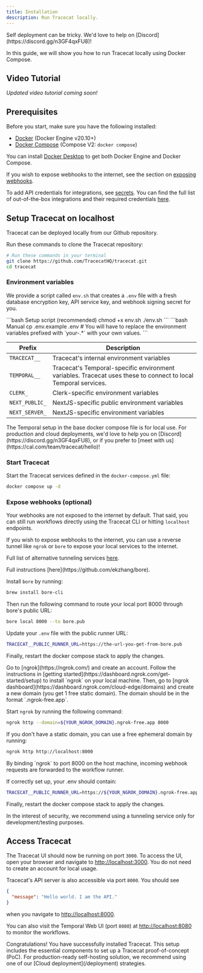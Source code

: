 ```yaml
---
title: Installation
description: Run Tracecat locally.
---
```


<Note>
  Self deployment can be tricky. We'd love to help on
  [Discord](https://discord.gg/n3GF4qxFU8)!
</Note>

In this guide, we will show you how to run Tracecat locally using Docker Compose.

## Video Tutorial

_Updated video tutorial coming soon!_

## Prerequisites

Before you start, make sure you have the following installed:

- [Docker](https://docs.docker.com/get-docker/) (Docker Engine v20.10+)
- [Docker Compose](https://docs.docker.com/compose/install/) (Compose V2: `docker compose`)

You can install [Docker Desktop](https://www.docker.com/products/docker-desktop/) to get both Docker Engine and Docker Compose.

If you wish to expose webhooks to the internet, see the section on [exposing webhooks](#expose-webhooks).

To add API credentials for integrations, see [secrets](/concepts/secrets).
You can find the full list of out-of-the-box integrations and their required credentials [here](/integrations).

## Setup Tracecat on localhost

Tracecat can be deployed locally from our Github repository.

Run these commands to clone the Tracecat repository:

```bash
# Run these commands in your terminal
git clone https://github.com/TracecatHQ/tracecat.git
cd tracecat
```

### Environment variables

We provide a script called `env.sh` that creates a `.env` file with a fresh database encryption key, API service key, and webhook signing secret for you.

<CodeGroup>
```bash Setup script (recommended)
chmod +x env.sh
./env.sh
```
```bash Manual
cp .env.example .env
# You will have to replace the environment variables prefixed with `your-.*` with your own values.
```

</CodeGroup>

| Prefix         | Description                                                                                                    |
| -------------- | -------------------------------------------------------------------------------------------------------------- |
| `TRACECAT__`   | Tracecat's internal environment variables                                                                      |
| `TEMPORAL__`   | Tracecat's Temporal-specific environment variables. Tracecat uses these to connect to local Temporal services. |
| `CLERK_`       | Clerk-specific environment variables                                                                           |
| `NEXT_PUBLIC_` | NextJS-specific public environment variables                                                                   |
| `NEXT_SERVER_` | NextJS-specific environment variables                                                                          |

<Tip>
  The Temporal setup in the base docker compose file is for local use. For
  production and cloud deployments, we'd love to help you on
  [Discord](https://discord.gg/n3GF4qxFU8), or if you prefer to [meet with
  us](https://cal.com/team/tracecat/hello)!
</Tip>

### Start Tracecat

Start the Tracecat services defined in the `docker-compose.yml` file:

```bash
docker compose up -d
```

### Expose webhooks (optional)

Your webhooks are not exposed to the internet by default.
That said, you can still run workflows directly using the Tracecat CLI or hitting `localhost` endpoints.

If you wish to expose webhooks to the internet, you can use a reverse tunnel like `ngrok` or `bore` to expose your local services to the internet.

Full list of alternative tunneling services [here](https://github.com/anderspitman/awesome-tunneling).

<AccordionGroup>
<Accordion title="bore">
Full instructions [here](https://github.com/ekzhang/bore).

Install `bore` by running:

```bash
brew install bore-cli
```

Then run the following command to route your local port 8000 through bore's public URL:

```bash
bore local 8000 --to bore.pub
```

Update your `.env` file with the public runner URL:

```bash
TRACECAT__PUBLIC_RUNNER_URL=https://the-url-you-get-from-bore.pub
```

Finally, restart the docker compose stack to apply the changes.

</Accordion>
<Accordion title="ngrok">
Go to [ngrok](https://ngrok.com/) and create an account.
Follow the instructions in [getting started](https://dashboard.ngrok.com/get-started/setup) to install `ngrok` on your local machine.
Then, go to [ngrok dashboard](https://dashboard.ngrok.com/cloud-edge/domains) and create a new domain (you get 1 free static domain).
The domain should be in the format `<some-random-phrase>.ngrok-free.app`.

Start `ngrok` by running the following command:

```bash
ngrok http --domain=${YOUR_NGROK_DOMAIN}.ngrok-free.app 8000
```

If you don't have a static domain, you can use a free ephemeral domain by running:

```bash
ngrok http http://localhost:8000
```

<Note>
  By binding `ngrok` to port 8000 on the host machine, incoming webhook requests
  are forwarded to the workflow runner.
</Note>

If correctly set up, your .env should contain:

```bash
TRACECAT__PUBLIC_RUNNER_URL=https://${YOUR_NGROK_DOMAIN}.ngrok-free.app
```

Finally, restart the docker compose stack to apply the changes.

</Accordion>
</AccordionGroup>

<Info>
  In the interest of security, we recommend using a tunneling service only for
  development/testing purposes.
</Info>

## Access Tracecat

The Tracecat UI should now be running on port `3000`.
To access the UI, open your browser and navigate to [http://localhost:3000](http://localhost:3000).
You do not need to create an account for local usage.

Tracecat's API server is also accessible via port `8000`. You should see

```json
{
  "message": "Hello world. I am the API."
}
```

when you navigate to [http://localhost:8000](http://localhost:8000).

You can also visit the Temporal Web UI (port `8080`) at [http://localhost:8080](http://localhost:8080) to monitor the workflows.

<Check>
  Congratulations! You have successfully installed Tracecat. This setup includes
  the essential components to set up a Tracecat proof-of-concept (PoC). For
  production-ready self-hosting solution, we recommend using one of our [Cloud
  deployment](/deployment) strategies.
</Check>
